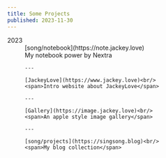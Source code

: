 ```yaml
---
title: Some Projects
published: 2023-11-30
---
```


<dl>
  <dt>2023</dt>
  <dd>
    [song/notebook](https://note.jackey.love)<br/>
    <span>My notebook power by Nextra</span>

    ---

    [JackeyLove](https://www.jackey.love)<br/>
    <span>Intro website about JackeyLove</span>

    ---

    [Gallery](https://image.jackey.love)<br/>
    <span>An apple style image gallery</span>

    ---

    [song/projects](https://singsong.blog)<br/>
    <span>My blog collection</span>
  </dd>
</dl>
